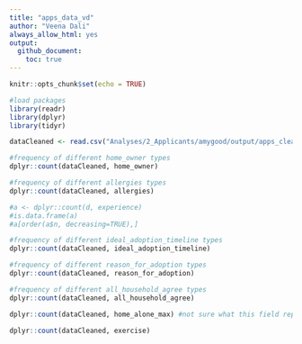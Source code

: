 ```yaml
---
title: "apps_data_vd"
author: "Veena Dali"
always_allow_html: yes
output: 
  github_document:
    toc: true 
---
```


```r
knitr::opts_chunk$set(echo = TRUE)
```

```r
#load packages
library(readr)
library(dplyr)
library(tidyr)
```

```r
dataCleaned <- read.csv("Analyses/2_Applicants/amygood/output/apps_clean.csv")
```

```r
#frequency of different home_owner types
dplyr::count(dataCleaned, home_owner)

#frequency of different allergies types
dplyr::count(dataCleaned, allergies)

#a <- dplyr::count(d, experience)
#is.data.frame(a)
#a[order(a$n, decreasing=TRUE),]

```


```r
#frequency of different ideal_adoption_timeline types
dplyr::count(dataCleaned, ideal_adoption_timeline)
```


```r
#frequency of different reason_for_adoption types
dplyr::count(dataCleaned, reason_for_adoption)
```

```r
#frequency of different all_household_agree types
dplyr::count(dataCleaned, all_household_agree)

dplyr::count(dataCleaned, home_alone_max) #not sure what this field represents

dplyr::count(dataCleaned, exercise) 

```

